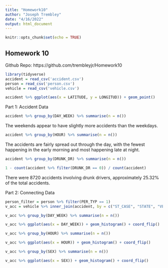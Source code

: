 ```yaml
---
title: "Homework10"
author: "Joseph Trembley"
date: "4/16/2022"
output: html_document
---
```


```r
knitr::opts_chunk$set(echo = TRUE)
```

## Homework 10

Github Repo: https://github.com/trembleyjr/Homework10

```r
library(tidyverse)
accident = read_csv('accident.csv')
person = read_csv('person.csv')
vehicle = read_csv('vehicle.csv')
```

```r
accident %>% ggplot(aes(x = LATITUDE, y = LONGITUD)) + geom_point()
```

Part 1: Accident Data

```r
accident %>% group_by(DAY_WEEK) %>% summarise(n = n())
```

The weekends appear to have slightly more accidents than the weekdays.

```r
accident %>% group_by(HOUR) %>% summarise(n = n())
```

The accidents are fairly spread out through the day, with the fewest happening in the early morning and most happening late at night.

```r
accident %>% group_by(DRUNK_DR) %>% summarise(n = n())
```

```r
1 - count(accident %>% filter(DRUNK_DR == 0)) / count(accident)
```

There were 8720 accidents involving drunk drivers, approximately 25.32% of the total accidents.

Part 2: Connecting Data

```r
person_filter = person %>% filter(PER_TYP == 1)
v_acc = vehicle %>% inner_join(accident, by = c("ST_CASE", "STATE", "VE_FORMS")) %>% inner_join(person_filter, by = c("ST_CASE", "STATE", "VEH_NO", "VE_FORMS"))
```

```r
v_acc %>% group_by(DAY_WEEK) %>% summarise(n = n())
```

```r
v_acc %>% ggplot(aes(x = DAY_WEEK)) + geom_histogram() + coord_flip()
```
```r
v_acc %>% group_by(HOUR) %>% summarise(n = n())
```


```r
v_acc %>% ggplot(aes(x = HOUR)) + geom_histogram() + coord_flip()
```

```r
v_acc %>% group_by(SEX) %>% summarise(n = n())
```

```r
v_acc %>% ggplot(aes(x = SEX)) + geom_histogram() + coord_flip()
```

